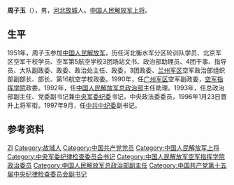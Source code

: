 {{Otheruses|other=名为周子玉的其他人物|周懋琦}}

'''周子玉'''（{{bd|1935年|||catIdx=}}），男，[[河北|河北]][[故城|故城]]人。[[中国人民解放军上将|中国人民解放军上将]]。

== 生平 ==
1951年，周子玉参加[[中国人民解放军|中国人民解放军]]，历任河北衡水军分区轮训队学员、北京军区空军干校学员、空军第5航空学校3团场站文书、政治部助理员、4团干事、指导员、大队副政委、政委、政治处主任、政委，3团政委、[[兰州军区|兰州军区]]空军政治部组织部副部长、部长、第16航空学校政委。1990年，任[[广州军区|广州军区]]空军副政委，[[空军指挥学院|空军指挥学院]]政委。1992年，任[[中国人民解放军总政治部|中国人民解放军总政治部]]主任助理。1993年，任总政治部副主任、党委副书记兼[[中央军委纪委|中央军委纪委]]书记，中央政法委委员，1996年1月23日晋升上将军衔。1997年9月，任[[中共中纪委|中共中纪委]]副书记。

== 参考资料 ==
{{reflist}}

{{中国军事人物小作品}}
{{中国人民解放军上将/1996}}

{{Authority control}}
{{DEFAULTSORT:Zhou周}}
[[Category:周姓|ZI]]
[[Category:故城人|Category:故城人]]
[[Category:中国共产党党员|Category:中国共产党党员]]
[[Category:中国人民解放军上将|Category:中国人民解放军上将]]
[[Category:中央军委纪律检查委员会书记|Category:中央军委纪律检查委员会书记]]
[[Category:中国人民解放军空军指挥学院政治委员|Category:中国人民解放军空军指挥学院政治委员]]
[[Category:中国人民解放军总政治部副主任|Category:中国人民解放军总政治部副主任]]
[[Category:中国共产党第十五届中央纪律检查委员会副书记|Category:中国共产党第十五届中央纪律检查委员会副书记]]